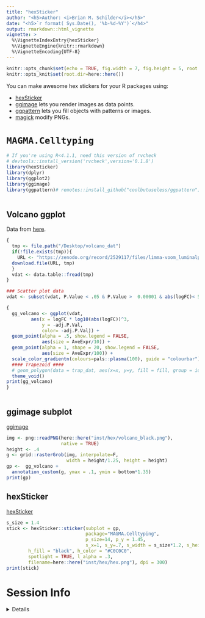 ```yaml
---
title: "hexSticker"
author: "<h5>Author: <i>Brian M. Schilder</i></h5>" 
date: "<h5>`r format( Sys.Date(), '%b-%d-%Y')`</h4>"
output: rmarkdown::html_vignette
vignette: >
  %\VignetteIndexEntry{hexSticker}
  %\VignetteEngine{knitr::rmarkdown}
  %\VignetteEncoding{UTF-8}
---
```


```r
knitr::opts_chunk$set(echo = TRUE, fig.width = 7, fig.height = 5, root.dir=here::here())
knitr::opts_knit$set(root.dir=here::here())
```

You can make awesome hex stickers for your R packages using:

- [hexSticker](https://github.com/GuangchuangYu/hexSticker)  
- [ggimage](https://github.com/GuangchuangYu/ggimage) 
lets you render images as data points.  
- [ggpattern](https://coolbutuseless.github.io/package/ggpattern/)
lets you fill objects with patterns or images.
- [magick](https://cran.r-project.org/web/packages/magick/vignettes/intro.html) 
modify PNGs.



# `MAGMA.Celltyping`
 
```r
# If you're using R<4.1.1, need this version of rvcheck
# devtools::install_version('rvcheck',version='0.1.8') 
library(hexSticker)
library(dplyr)
library(ggplot2)
library(ggimage)
library(ggpattern)# remotes::install_github("coolbutuseless/ggpattern")
 
```

## Volcano ggplot

Data from [here](https://zenodo.org/record/2529117#.YZ2rYr3MKhk).

```r
{
  tmp <- file.path("/Desktop/volcano_dat")
  if(!file.exists(tmp)){
    URL <- "https://zenodo.org/record/2529117/files/limma-voom_luminalpregnant-luminallactate?download=1"   
  download.file(URL, tmp)
  } 
  vdat <- data.table::fread(tmp)
}

### Scatter plot data
vdat <- subset(vdat, P.Value < .05 & P.Value >  0.00001 & abs(logFC)< 5 ) 

{
  gg_volcano <- ggplot(vdat, 
         aes(x = logFC * log10(abs(logFC))^3, 
             y = -adj.P.Val,
             color= -adj.P.Val)) +
  geom_point(alpha = .5, show.legend = FALSE,
             aes(size = AveExpr/10)) + 
  geom_point(alpha = 1, shape = 20, show.legend = FALSE, 
             aes(size = AveExpr/100)) + 
  scale_color_gradientn(colours=pals::plasma(100), guide = "colourbar") +
  #### Trapezoid ####
  # geom_polygon(data = trap_dat, aes(x=x, y=y, fill = fill, group = id), inherit.aes = FALSE) 
  theme_void()
print(gg_volcano)
}
 
```


## ggimage subplot

[ggimage](https://yulab-smu.top/pkgdocs/ggimage.html)

```r
img <- png::readPNG(here::here("inst/hex/volcano_black.png"),
                    native = TRUE)
height <- .4
g <- grid::rasterGrob(img, interpolate=F,
                      width = height/1.25, height = height)
gp <-  gg_volcano + 
  annotation_custom(g, ymax = .1, ymin = bottom*1.35) 
print(gp)
```


## hexSticker 

[hexSticker](https://github.com/GuangchuangYu/hexSticker)

```r
s_size = 1.4
stick <- hexSticker::sticker(subplot = gp, 
                             package="MAGMA.Celltyping", 
                             p_size=14, p_y = 1.45,
                             s_x=1, s_y=.7, s_width = s_size*1.2, s_height = s_size*.9,
        h_fill = "black", h_color = "#C0C0C0",
        spotlight = TRUE, l_alpha = .3,
        filename=here::here("inst/hex/hex.png"), dpi = 300)
print(stick)
```


# Session Info 

<details> 

```r
utils::sessionInfo()
```

</details>  

